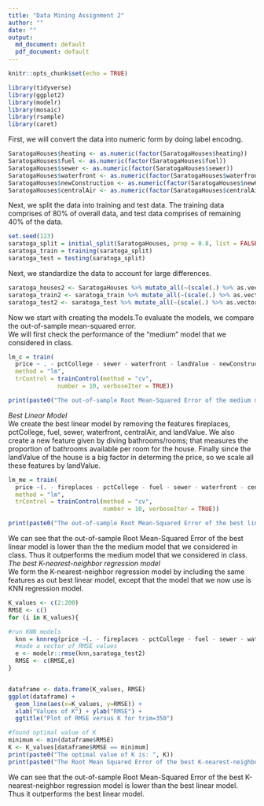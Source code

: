 ```yaml
---
title: "Data Mining Assignment 2"
author: ""
date: ""
output:
  md_document: default
  pdf_document: default
---
```


```r
knitr::opts_chunk$set(echo = TRUE)
```
```r
library(tidyverse)
library(ggplot2)
library(modelr)
library(mosaic)
library(rsample)
library(caret)
```
First, we will convert the data into numeric form by doing label encodng.  
```r
SaratogaHouses$heating <- as.numeric(factor(SaratogaHouses$heating))
SaratogaHouses$fuel <- as.numeric(factor(SaratogaHouses$fuel))
SaratogaHouses$sewer <- as.numeric(factor(SaratogaHouses$sewer))
SaratogaHouses$waterfront <- as.numeric(factor(SaratogaHouses$waterfront))
SaratogaHouses$newConstruction <- as.numeric(factor(SaratogaHouses$newConstruction))
SaratogaHouses$centralAir <- as.numeric(factor(SaratogaHouses$centralAir))
```
Next, we split the data into training and test data. The training data comprises of 80% of overall data, and test data comprises of remaining 40% of the data.  
```r
set.seed(123)
saratoga_split = initial_split(SaratogaHouses, prop = 0.8, list = FALSE)
saratoga_train = training(saratoga_split)
saratoga_test = testing(saratoga_split)
```
Next, we standardize the data to account for large differences.  
```r
saratoga_houses2 <- SaratogaHouses %>% mutate_all(~(scale(.) %>% as.vector))
saratoga_train2 <- saratoga_train %>% mutate_all(~(scale(.) %>% as.vector))
saratoga_test2 <- saratoga_test %>% mutate_all(~(scale(.) %>% as.vector))
```
Now we start with creating the models.To evaluate the models, we compare the out-of-sample mean-squared error.  
We will first check the performance of the "medium" model that we considered in class.  
```r
lm_c = train(
  price ~ . - pctCollege - sewer - waterfront - landValue - newConstruction, data=saratoga_train2,
  method = "lm",
  trControl = trainControl(method = "cv",
              number = 10, verboseIter = TRUE))
```
```r
print(paste0("The out-of-sample Root Mean-Squared Error of the medium model that we considered in class is: ",rmse(lm_c,saratoga_test2)))
```
*Best Linear Model*  
We create the best linear model by removing the features fireplaces, pctCollege, fuel, sewer, waterfront, centralAir, and landValue. We also create a new feature given by diving bathrooms/rooms; that measures the proportion of bathrooms available per room for the house. Finally since the landValue of the house is a big factor in determing the price, so we scale all these features by landValue.    
```r
lm_me = train(
  price ~(. - fireplaces - pctCollege - fuel - sewer - waterfront - centralAir - landValue + bathrooms/rooms) *(landValue), data=saratoga_train2,
  method = "lm",
  trControl = trainControl(method = "cv",
                           number = 10, verboseIter = TRUE))
```
```r
print(paste0("The out-of-sample Root Mean-Squared Error of the best linear model is: ",rmse(lm_me,saratoga_test2)))
```
We can see that the out-of-sample Root Mean-Squared Error of the best linear model is lower than the the medium model that we considered in class. Thus it outperforms the medium model that we considered in class.  
*The best K-nearest-neighbor regression model*  
We form the K-nearest-neighbor regression model by including the same features as out best linear model, except that the model that we now use is KNN regression model.  
```r
K_values <- c(2:200)
RMSE <- c()
for (i in K_values){

#run KNN models
  knn = knnreg(price ~(. - fireplaces - pctCollege - fuel - sewer - waterfront - centralAir - landValue + bathrooms/rooms)*landValue, data= saratoga_train2, k=i)
  #made a vector of RMSE values
  e <- modelr::rmse(knn,saratoga_test2)
  RMSE <- c(RMSE,e)
}


dataframe <- data.frame(K_values, RMSE) 
ggplot(dataframe) +
  geom_line(aes(x=K_values, y=RMSE)) +
  xlab("Values of K") + ylab("RMSE") + 
  ggtitle("Plot of RMSE versus K for trim=350")

#found optimal value of K
minimum <- min(dataframe$RMSE)
K <- K_values[dataframe$RMSE == minimum]
print(paste0("The optimal value of K is: ", K))
print(paste0("The Root Mean Squared Error of the best K-nearest-neighbor regression model for the optimal value of K on test set is: ",minimum))
```
We can see that the out-of-sample Root Mean-Squared Error of the best K-nearest-neighbor regression model is lower than the best linear model. Thus it outperforms the best linear model.  


